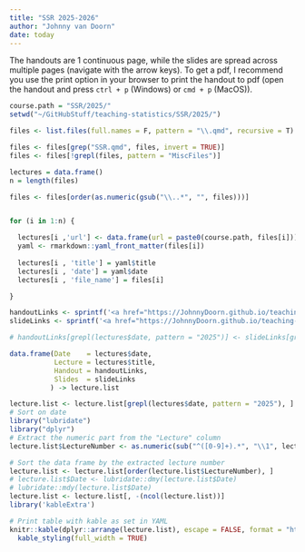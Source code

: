 ```yaml
---
title: "SSR 2025-2026"
author: "Johnny van Doorn"
date: today
---
```


The handouts are 1 continuous page, while the slides are spread across multiple pages (navigate with the arrow keys). To get a pdf, I recommend you use the print option in your browser to print the handout to pdf (open the handout and press `ctrl + p` (Windows) or `cmd + p` (MacOS)). 

```r
course.path = "SSR/2025/"
setwd("~/GitHubStuff/teaching-statistics/SSR/2025/")

files <- list.files(full.names = F, pattern = "\\.qmd", recursive = T)

files <- files[grep("SSR.qmd", files, invert = TRUE)]
files <- files[!grepl(files, pattern = "MiscFiles")]

lectures = data.frame()
n = length(files)

files <- files[order(as.numeric(gsub("\\..*", "", files)))]


for (i in 1:n) {

  lectures[i ,'url'] <- data.frame(url = paste0(course.path, files[i]))
  yaml <- rmarkdown::yaml_front_matter(files[i])
  
  lectures[i , 'title'] = yaml$title
  lectures[i , 'date'] = yaml$date
  lectures[i , 'file_name'] = files[i]

}

handoutLinks <- sprintf('<a href="https://JohnnyDoorn.github.io/teaching-statistics/%s" target="_blank" class="external">link</a>', gsub("qmd", "html", lectures$url))
slideLinks <- sprintf('<a href="https://JohnnyDoorn.github.io/teaching-statistics/%s" target="_blank" class="external">link</a>', gsub("qmd", "slide.html", lectures$url))

# handoutLinks[grepl(lectures$date, pattern = "2025")] <- slideLinks[grepl(lectures$date, pattern = "2025")] <- "-"

data.frame(Date    = lectures$date, 
           Lecture = lectures$title,
           Handout = handoutLinks,
           Slides  = slideLinks
          ) -> lecture.list

lecture.list <- lecture.list[grepl(lectures$date, pattern = "2025"), ]
# Sort on date
library("lubridate")
library("dplyr")
# Extract the numeric part from the "Lecture" column
lecture.list$LectureNumber <- as.numeric(sub("^([0-9]+).*", "\\1", lecture.list$Lecture))

# Sort the data frame by the extracted lecture number
lecture.list <- lecture.list[order(lecture.list$LectureNumber), ]
# lecture.list$Date <- lubridate::dmy(lecture.list$Date)
# lubridate::mdy(lecture.list$Date)
lecture.list <- lecture.list[, -(ncol(lecture.list))]
library('kableExtra')

# Print table with kable as set in YAML
knitr::kable(dplyr::arrange(lecture.list), escape = FALSE, format = "html" ) %>%
  kable_styling(full_width = TRUE)
```
